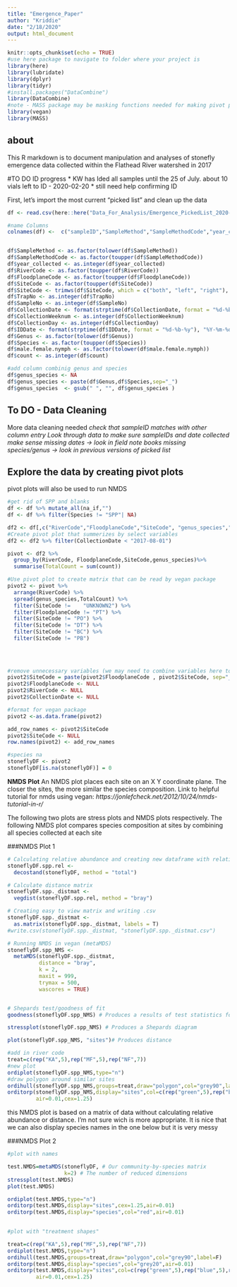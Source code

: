 ```yaml
---
title: "Emergence_Paper"
author: "Kriddie"
date: "2/18/2020"
output: html_document
---
```


```r
knitr::opts_chunk$set(echo = TRUE)
#use here package to navigate to folder where your project is
library(here)
library(lubridate)
library(dplyr)
library(tidyr)
#install.packages("DataCombine")
library(DataCombine)
#note - MASS package may be masking functions needed for making pivot plots used by tidyr and dplyr
library(vegan)
library(MASS)

```

## about
This R markdown is to document manipulation and analyses of stonefly emergence data collected within the Flathead River watershed in 2017

#TO DO ID progress
* KW has Ided all samples until the 25 of July. about 10 vials left to ID - 2020-02-20
* still need help confirming ID


First, let's import the most current "picked list" and clean up the data

```r

df <- read.csv(here::here("Data_For_Analysis/Emergence_PickedList_2020-04-23.csv"))

#name Columns
colnames(df) <-  c("sampleID","SampleMethod","SampleMethodCode","year_collected","RiverCode","FloodplaneCode","SiteCode","TrapNo","SampleNo","CollectionDate","CollectionWeeknum","CollectionDay","Person.ID","IDDate","Person.IDConfirm","VialCount","Genus","Species","male.female.nymph","count")


df$SampleMethod <- as.factor(tolower(df$SampleMethod))
df$SampleMethodCode <- as.factor(toupper(df$SampleMethodCode))
df$year_collected <- as.integer(df$year_collected)
df$RiverCode <- as.factor(toupper(df$RiverCode))
df$FloodplaneCode <- as.factor(toupper(df$FloodplaneCode))
df$SiteCode <- as.factor(toupper(df$SiteCode))
df$SiteCode <- trimws(df$SiteCode, which = c("both", "left", "right"), whitespace = "[ \t\r\n]")
df$TrapNo <- as.integer(df$TrapNo)
df$SampleNo <- as.integer(df$SampleNo)
df$CollectionDate <- format(strptime(df$CollectionDate, format = "%d-%b-%y"), "%Y-%m-%d")
df$CollectionWeeknum <- as.integer(df$CollectionWeeknum)
df$CollectionDay <- as.integer(df$CollectionDay)
df$IDDate <- format(strptime(df$IDDate, format = "%d-%b-%y"), "%Y-%m-%d")
df$Genus <- as.factor(tolower(df$Genus))
df$Species <- as.factor(toupper(df$Species))
df$male.female.nymph <- as.factor(tolower(df$male.female.nymph))
df$count <- as.integer(df$count)

#add column combinig genus and species
df$genus_species <- NA
df$genus_species <- paste(df$Genus,df$Species,sep="_")
df$genus_species  <- gsub(" ", "", df$genus_species )


```
## To DO - Data Cleaning
More data cleaning needed
*check that sampleID matches with other column entry*
*Look through data to make sure sampleIDs and date collected make sense*
*missing dates -> look in field note books*
*missing species/genus -> look in previous versions of picked list*

## Explore the data by creating pivot plots ##

pivot plots will also be used to run NMDS


```r

#get rid of SPP and blanks 
df <- df %>% mutate_all(na_if,"")
df <- df %>% filter(Species != "SPP"| NA)

df2 <- df[,c("RiverCode","FloodplaneCode","SiteCode", "genus_species","count","CollectionDate")]
#Create pivot plot that summerizes by select variables
df2 <- df2 %>% filter(CollectionDate < "2017-08-01")

pivot <- df2 %>%
  group_by(RiverCode, FloodplaneCode,SiteCode,genus_species)%>%        #select wich variable you want to 
  summarise(TotalCount = sum(count))                                    #select how you want to summerize

#Use pivot plot to create matrix that can be read by vegan package
pivot2 <- pivot %>%
  arrange(RiverCode) %>%
  spread(genus_species,TotalCount) %>%
  filter(SiteCode != 	"UNKNOWN2") %>%
  filter(FloodplaneCode != "PT") %>%
  filter(SiteCode != "PO") %>%
  filter(SiteCode != "DT") %>%
  filter(SiteCode != "BC") %>%
  filter(SiteCode != "PB")
  
  
  

#remove unnecessary variables (we may need to combine variables here to make a more descriptive column - ie weeknum.by.site)
pivot2$SiteCode = paste(pivot2$FloodplaneCode , pivot2$SiteCode, sep="_")
pivot2$FloodplaneCode <- NULL
pivot2$RiverCode <- NULL
pivot2$CollectionDate <- NULL

#format for vegan package
pivot2 <-as.data.frame(pivot2)

add_row_names <- pivot2$SiteCode
pivot2$SiteCode <- NULL
row.names(pivot2) <- add_row_names

#species na
stoneflyDF <- pivot2
stoneflyDF[is.na(stoneflyDF)] = 0


```




**NMDS Plot**
An NMDS plot places each site on an X Y coordinate plane. The closer the sites, the more similar the species composition.
Link to helpful tutorial for nmds using vegan:
*https://jonlefcheck.net/2012/10/24/nmds-tutorial-in-r/*


The following two plots are stress plots and NMDS plots respectively. The following NMDS plot compares species composition at sites by combining all species collected at each site

###NMDS Plot 1
```r


# Calculating relative abundance and creating new dataframe with relative abundance data
stoneflyDF.spp.rel <-         
  decostand(stoneflyDF, method = "total")

# Calculate distance matrix
stoneflyDF.spp._distmat <- 
  vegdist(stoneflyDF.spp.rel, method = "bray")

# Creating easy to view matrix and writing .csv
stoneflyDF.spp._distmat <- 
  as.matrix(stoneflyDF.spp._distmat, labels = T)
#write.csv(stoneflyDF.spp._distmat, "stoneflyDF.spp._distmat.csv")

# Running NMDS in vegan (metaMDS)
stoneflyDF.spp_NMS <-
  metaMDS(stoneflyDF.spp._distmat,
          distance = "bray",
          k = 2,
          maxit = 999, 
          trymax = 500,
          wascores = TRUE)


# Shepards test/goodness of fit
goodness(stoneflyDF.spp_NMS) # Produces a results of test statistics for goodness of fit for each point

stressplot(stoneflyDF.spp_NMS) # Produces a Shepards diagram

plot(stoneflyDF.spp_NMS, "sites")# Produces distance 

#add in river code
treat=c(rep("KA",5),rep("MF",5),rep("NF",7))
#new plot
ordiplot(stoneflyDF.spp_NMS,type="n")
#draw polygon around similar sites
ordihull(stoneflyDF.spp_NMS,groups=treat,draw="polygon",col="grey90",label=F)
orditorp(stoneflyDF.spp_NMS,display="sites",col=c(rep("green",5),rep("blue",5),rep("red",7)),
         air=0.01,cex=1.25)

```

this NMDS plot is based on a matrix of data without calculating relative abundance or distance.
I'm not sure wich is more appropriate. It is nice that we can also display species names in the one below but it is very messy

###NMDS Plot 2
```r


#plot with names

test.NMDS=metaMDS(stoneflyDF, # Our community-by-species matrix
                  k=2) # The number of reduced dimensions
stressplot(test.NMDS)
plot(test.NMDS)

ordiplot(test.NMDS,type="n")
orditorp(test.NMDS,display="sites",cex=1.25,air=0.01)
orditorp(test.NMDS,display="species",col="red",air=0.01)
 

#plot with "treatment shapes"

treat=c(rep("KA",5),rep("MF",5),rep("NF",7))
ordiplot(test.NMDS,type="n")
ordihull(test.NMDS,groups=treat,draw="polygon",col="grey90",label=F)
orditorp(test.NMDS,display="species",col="grey20",air=0.01)
orditorp(test.NMDS,display="sites",col=c(rep("green",5),rep("blue",5),rep("red",7)),
         air=0.01,cex=1.25)



```
